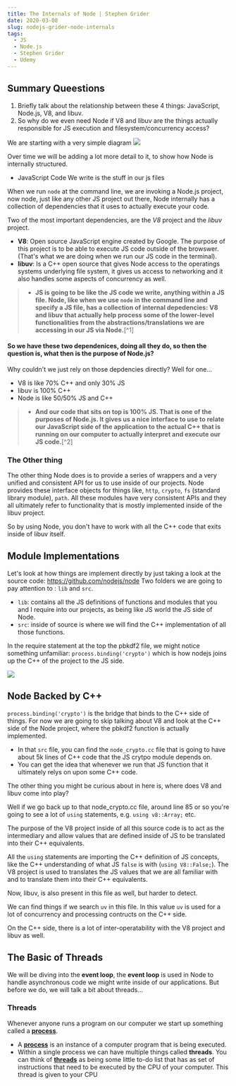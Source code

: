 ```yaml
---
title: The Internals of Node | Stephen Grider
date: 2020-03-08
slug: nodejs-grider-node-internals
tags:
  - JS
  - Node.js
  - Stephen Grider
  - Udemy
---
```


## Summary Queestions
1. Briefly talk about the relationship between these 4 things: JavaScript, Node.js, V8, and libuv.
2. So why do we even need Node if V8 and libuv are the things actually responsible for JS execution and filesystem/concurrency access?


We are starting with a very simple diagram
![](/our-code.png)

Over time we will be adding a lot more detail to it, to show how Node is internally structured.

- JavaScript Code We write is the stuff in our js files

When we run `node` at the command line, we are invoking a Node.js project, now node, just like any other JS project out there, Node internally has a collection of dependencies that it uses to actually execute your code.

Two of the most important dependencies, are the *V8* project and the *libuv* project.

- **V8**: Open source JavaScript engine created by Google. The purpose of this project is to be able to execute JS code outside of the browswer. (That's what we are doing when we run our JS code in the terminal).
- **libuv**: Is a C++ open source that gives Node access to the operatings systems underlying file system, it gives us access to networking and it also handles some aspects of concurrency as well.

>* **JS is going to be like the JS code we write, anything within a JS file. Node, like when we use `node` in the command line and specify a JS file, has a collection of internal depedencies: V8 and libuv that actually help process some of the lower-level functionalities from the abstractions/translations we are accessing in our JS via Node.**[^1]

#### So we have these two dependenices, doing all they do, so then the question is, what then is the purpose of Node.js?
Why couldn't we just rely on those depdencies directly?
Well for one...   
- V8 is like 70% C++ and only 30% JS
- libuv is 100% C++
- Node is like 50/50% JS and C++

>* **And our code that sits on top is 100% JS. That is one of the purposes of Node.js. It gives us a nice interface to use to relate our JavaScript side of the application to the actual C++ that is running on our computer to actually interpret and execute our JS code.**[^2]

### The Other thing
The other thing Node does is to provide a series of wrappers and a very unified and consistent API for us to use inside of our projects. Node provides these interface objects for things like, `http`, `crypto`, `fs` (standard library module), `path`. All these modules have very consistent APIs and they all ultimately refer to functionality that is mostly implemented inside of the libuv project.

So by using Node, you don't have to work with all the C++ code that exits inside of libuv itself.


## Module Implementations 
Let's look at how things are implement directly by just taking a look at the source code: https://github.com/nodejs/node
Two folders we are going to pay attention to : `lib` and `src`. 
- `lib`: contains all the JS definitions of functions and modules that you and I require into our projects, as being like JS world the JS side of Node.
- `src`: inside of source is where we will find the C++ implementation of all those functions.

In the require statement at the top the pbkdf2 file, we might notice something unfamiliar: `process.binding('crypto')` which is how nodejs joins up the C++ of the project to the JS side.

![](cplusplus-js-binding.png)

## Node Backed by C++
`process.binding('crypto')` is the bridge that binds to the C++ side of things. For now we are going to skip talking about V8 and look at the C++ side of the Node project, where the pbkdf2 function is actually implemented.
- In that `src` file, you can find the `node_crypto.cc` file that is going to have about 5k lines of C++ code that the JS crytpo module depends on.
- You can get the idea that whenever we run that JS function that it ultimately relys on upon some C++ code.

The other thing you might be curious about in here is, where does V8 and libuv come into play?

Well if we go back up to that node_crypto.cc file, around line 85 or so you're going to see a lot of `using` statements, e.g. `using v8::Array;` etc.

The purpose of the V8 project inside of all this source code is to act as the intermediary and allow values that are defined inside of JS to be translated into their C++ equivalents.

All the `using` statements are importing the C++ definition of JS concepts, like the C++ understanding of what JS `false` is with (`using V8::False;`).
The V8 project is used to translates the JS values that we are all familiar with and to translate them into their C++ equivalents.

Now, libuv, is also present in this file as well, but harder to detect.

We can find things if we search `uv` in this file. In this value `uv` is used for a lot of concurrency and processing contructs on the C++ side.

On the C++ side, there is a lot of inter-operatability with the V8 project and libuv as well.


## The Basic of Threads

We will be diving into the **event loop**, the **event loop** is used in Node to handle asynchronous code we might write inside of our applications. But before we do, we will talk a bit about threads...

### Threads
Whenever anyone runs a program on our computer we start up something called a [**process**](). 
- A [**process**]() is an instance of a computer program that is being executed. 
- Within a single process we can have multiple things called **threads**. You can think of [**threads**]() as being some little to-do list that has as set of instructions that need to be executed by the CPU of your computer. This thread is given to your CPU